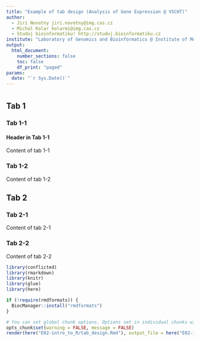 ```yaml
---
title: "Example of tab design (Analysis of Gene Expression @ VSCHT)"
author:
  - Jiri Novotny jiri.novotny@img.cas.cz
  - Michal Kolar kolarmi@img.cas.cz
  - Studuj bioinformatiku! http://studuj.bioinformatiku.cz
institute: "Laboratory of Genomics and Bioinformatics @ Institute of Molecular Genetics of the ASCR"
output:
  html_document:
    number_sections: false
    toc: false
    df_print: "paged"
params:
  date: "`r Sys.Date()`"
---
```


<!--
To convert a header to tab, place {.tabset} behind.
We won't name the first header - it will just be a "root" for our tabs.
-->

# {.tabset}

## Tab 1 {.tabset}

### Tab 1-1

<!-- You can use regular headers inside tabs -->
#### Header in Tab 1-1

Content of tab 1-1

### Tab 1-2

Content of tab 1-2

## Tab 2 {.tabset}

### Tab 2-1

Content of tab 2-1

### Tab 2-2

Content of tab 2-2

```r
library(conflicted)
library(rmarkdown)
library(knitr)
library(glue)
library(here)

if (!require(rmdformats)) {
  BiocManager::install("rmdformats")
}

# You can set global chunk options. Options set in individual chunks will override this.
opts_chunk$set(warning = FALSE, message = FALSE)
render(here("E02-intro_to_R/tab_design.Rmd"), output_file = here("E02-intro_to_R/tab_design.html"))
```
